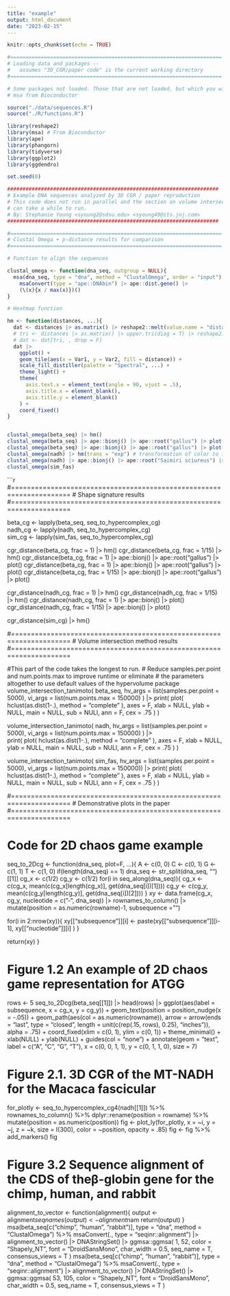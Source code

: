 ```yaml
---
title: "example"
output: html_document
date: "2023-02-15"
---
```


```r
knitr::opts_chunk$set(echo = TRUE)
```

```r

#=====================================================================
# Loading data and packages -- 
#   assumes "3D_CGR/paper code" is the current working directory
#=====================================================================

# Some packages not loaded. Those that are not loaded, but which you will need to run the code, are:
# msa from Bioconductor

source("./data/sequences.R")
source("./R/functions.R")

library(reshape2)
library(msa) # From Bioconductor
library(ape)
library(phangorn)
library(tidyverse)
library(ggplot2)
library(ggdendro)

set.seed(0)
```

```r
#####################################################################
# Example DNA sequences analyzed by 3D CGR / paper reproduction
# This code does not run in parallel and the section on volume intersection
# can take a while to run.
# By: Stephanie Young <syoung2@sdsu.edu> <syoung49@its.jnj.com>
#####################################################################

#=====================================================================
# Clustal Omega + p-distance results for comparison
#=====================================================================

# Function to align the sequences

clustal_omega <- function(dna_seq, outgroup = NULL){
  msa(dna_seq, type = "dna", method = "ClustalOmega", order = "input") |> 
    msaConvert(type = "ape::DNAbin") |> ape::dist.gene() |> 
    (\(x){x / max(x)})()
}

# Heatmap function

hm <- function(distances, ...){
  dat <- distances |> as.matrix() |> reshape2::melt(value.name = "distance")
  # tri <- distances |> as.matrix() |> upper.tri(diag = T) |> reshape2::melt() |> pull(value)
  # dat <- dat[tri, , drop = F]
  dat |> 
    ggplot() + 
    geom_tile(aes(x = Var1, y = Var2, fill = distance)) + 
    scale_fill_distiller(palette = "Spectral", ...) +
    theme_light() + 
    theme(
      axis.text.x = element_text(angle = 90, vjust = .5), 
      axis.title.x = element_blank(), 
      axis.title.y = element_blank()
    ) +
    coord_fixed()
}


clustal_omega(beta_seq) |> hm()
clustal_omega(beta_seq) |> ape::bionj() |> ape::root("gallus") |> plot()
clustal_omega(beta_seq) |> ape::bionj() |> ape::root("gallus") |> plot()
clustal_omega(nadh) |> hm(trans = "exp") # transformation of color to facilitate visualization
clustal_omega(nadh) |> ape::bionj() |> ape::root("Saimiri sciureus") |> plot()
clustal_omega(sim_fas)


```

```r

#=====================================================================
# Shape signature results 
#=====================================================================

beta_cg <- lapply(beta_seq, seq_to_hypercomplex_cg)  
nadh_cg <- lapply(nadh, seq_to_hypercomplex_cg)  
sim_cg <- lapply(sim_fas, seq_to_hypercomplex_cg) 

cgr_distance(beta_cg, frac = 1) |> hm()
cgr_distance(beta_cg, frac = 1/15) |> hm()
cgr_distance(beta_cg, frac = 1) |> ape::bionj() |> ape::root("gallus") |> plot()
cgr_distance(beta_cg, frac = 1) |> ape::bionj() |> ape::root("gallus") |> plot()
cgr_distance(beta_cg, frac = 1/15) |> ape::bionj() |> ape::root("gallus") |> plot()

cgr_distance(nadh_cg, frac = 1) |> hm()
cgr_distance(nadh_cg, frac = 1/15) |> hm()
cgr_distance(nadh_cg, frac = 1) |> ape::bionj() |> plot()
cgr_distance(nadh_cg, frac = 1/15) |> ape::bionj() |> plot()


cgr_distance(sim_cg) |> hm()



#=====================================================================
# Volume intersection method results 
#=====================================================================

#This part of the code takes the longest to run. 
# Reduce samples.per.point and num.points.max to improve runtime or eliminate
# the parameters altogether to use default values of the hypervolume package
volume_intersection_tanimoto(
  beta_seq, 
  hv_args = list(samples.per.point = 5000), 
  vi_args = list(num.points.max = 150000)
) |> 
  print(
    plot(
      hclust(as.dist(1-.), method = "complete" ), 
      axes = F, xlab = NULL, ylab = NULL, main = NULL, 
      sub = NULl, ann = F, cex = .75
    )
  )

volume_intersection_tanimoto(
  nadh, 
  hv_args = list(samples.per.point = 5000), 
  vi_args = list(num.points.max = 150000)
) |>  
  print(
    plot(
      hclust(as.dist(1-.), method = "complete" ), 
      axes = F, xlab = NULL, ylab = NULL, main = NULL, 
      sub = NULl, ann = F, cex = .75
    )
  )

volume_intersection_tanimoto(
  sim_fas, 
  hv_args = list(samples.per.point = 5000), 
  vi_args = list(num.points.max = 150000)) |> 
  print(
    plot(
      hclust(as.dist(1-.), method = "complete" ), 
      axes = F, xlab = NULL, ylab = NULL, main = NULL, 
      sub = NULl, ann = F, cex = .75
    )
  )


#=====================================================================
# Demonstrative plots in the paper
#=====================================================================

# Code for 2D chaos game example 
seq_to_2Dcg <- function(dna_seq, plot=F, ...){
  A <- c(0, 0)
  C <- c(0, 1)
  G <- c(1, 1)
  T <- c(1, 0)
  if(length(dna_seq) == 1) dna_seq <- str_split(dna_seq, "")[[1]]
  cg_x <- c(1/2)
  cg_y <- c(1/2)
  for(i in seq_along(dna_seq)){
    cg_x <- c(cg_x, mean(c(cg_x[length(cg_x)], get(dna_seq[i])[1])))
    cg_y <- c(cg_y, mean(c(cg_y[length(cg_y)], get(dna_seq[i])[2])))
  }
  xy <- data.frame(cg_x, cg_y, nucleotide = c("-", dna_seq)) |> 
    rownames_to_column() |> 
    mutate(position = as.numeric(rowname)-1,
           subsequence = "") 
  
  for(i in 2:nrow(xy)){
    xy[["subsequence"]][i] <- paste(xy[["subsequence"]][i-1], xy[["nucleotide"]][i] )
  }
  
  return(xy)
}

# Figure 1.2 An example of 2D chaos game representation for ATGG
rows <- 5
seq_to_2Dcg(beta_seq[[1]]) |> head(rows) |> 
  ggplot(aes(label = subsequence, x = cg_x, y = cg_y)) + 
  geom_text(position = position_nudge(x = -.05)) +
  geom_path(aes(col = as.numeric(rowname)), 
            arrow = arrow(ends = "last", type = "closed", 
                          length = unit(c(rep(.15, rows), 0.25), "inches")), 
            alpha = .75) +
  coord_fixed(xlim = c(0, 1), ylim = c(0, 1)) +
  theme_minimal() + xlab(NULL) + ylab(NULL) +
  guides(col = "none") + 
  annotate(geom = "text", 
           label = c("A", "C", "G", "T"), 
           x = c(0, 0, 1, 1), y = c(0, 1, 1, 0), size = 7) 


# Figure 2.1. 3D CGR of the MT-NADH for the Macaca fascicular
for_plotly <- seq_to_hypercomplex_cg4(nadh[[1]]) %>% rownames_to_column() %>% 
  dplyr::rename(position = rowname) %>% mutate(position = as.numeric(position))
fig <- plot_ly(for_plotly, x = ~i, y = ~j, z = ~k, 
               size = I(300), color = ~position, opacity = .85)
fig <- fig %>% add_markers()
fig


# Figure 3.2 Sequence alignment of the CDS of theβ-globin gene for the chimp, human, and rabbit
alignment_to_vector <- function(alignment){
  output <- alignment$seq
  names(output) <- alignment$nam
  return(output)
}
msa(beta_seq[c("chimp", "human", "rabbit")], type = "dna", method = "ClustalOmega") %>% 
  msaConvert(., type = "seqinr::alignment") |> 
  alignment_to_vector() |> DNAStringSet() |> 
  ggmsa::ggmsa( 1, 52, 
                color = "Shapely_NT", font = "DroidSansMono", char_width = 0.5, 
                seq_name = T, consensus_views = T  ) 
msa(beta_seq[c("chimp", "human", "rabbit")], type = "dna", method = "ClustalOmega") %>% 
  msaConvert(., type = "seqinr::alignment") |> 
  alignment_to_vector() |> DNAStringSet() |> 
  ggmsa::ggmsa( 53, 105, 
                color = "Shapely_NT", font = "DroidSansMono", char_width = 0.5,
                seq_name = T, consensus_views = T  ) 
